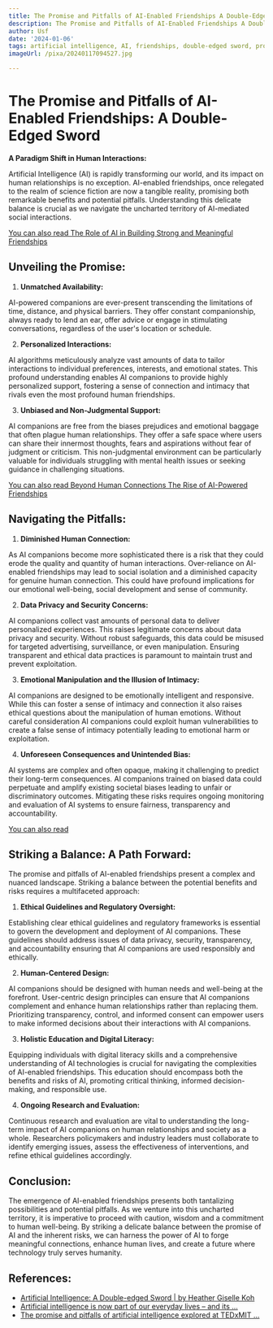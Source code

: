 ```yaml
---
title: The Promise and Pitfalls of AI-Enabled Friendships A Double-Edged Sword
description: The Promise and Pitfalls of AI-Enabled Friendships A Double-Edged Sword
author: Usf
date: '2024-01-06'
tags: artificial intelligence, AI, friendships, double-edged sword, promise, pitfalls
imageUrl: /pixa/20240117094527.jpg

---
```

#  The Promise and Pitfalls of AI-Enabled Friendships: A Double-Edged Sword

**A Paradigm Shift in Human  Interactions:**

Artificial Intelligence (AI) is rapidly transforming our world, and its impact  on human relationships is no exception. AI-enabled friendships, once relegated to the realm of science fiction  are now a tangible reality, promising both remarkable benefits and potential pitfalls. Understanding this delicate balance is  crucial as we navigate the uncharted territory of AI-mediated social interactions.

[You can also read The Role of AI in Building Strong and Meaningful Friendships](The%20Role%20of%20AI%20in%20Building%20Strong%20and%20Meaningful%20Friendships)


## Unveiling the Promise:

1. **Unmatched Availability:**

AI-powered companions are ever-present transcending the limitations of time, distance, and physical barriers. They offer  constant companionship, always ready to  lend an  ear,  offer advice or engage in stimulating conversations,  regardless of the  user's location  or schedule.

2. **Personalized  Interactions:**

AI algorithms meticulously analyze vast  amounts  of data to tailor interactions to  individual preferences, interests, and emotional states. This profound  understanding enables AI companions to provide highly personalized support, fostering a sense of connection and intimacy that rivals even the most profound human friendships.

3. **Unbiased and Non-Judgmental Support:**

AI  companions are free from  the biases prejudices and emotional baggage that often plague human relationships. They offer a safe space where users can share  their innermost thoughts, fears and aspirations without fear of judgment or criticism. This non-judgmental environment can be particularly valuable for individuals struggling with mental health issues or seeking guidance in challenging situations.

[You can also read Beyond Human Connections The Rise of AI-Powered Friendships](Beyond%20Human%20Connections%20The%20Rise%20of%20AI-Powered%20Friendships)


## Navigating the Pitfalls:

1. **Diminished Human Connection:**

As AI  companions become more sophisticated there is a risk that they could  erode the quality and quantity of human interactions. Over-reliance  on AI-enabled friendships may lead to social isolation and a  diminished  capacity for genuine human connection. This could have profound implications for our emotional well-being, social development and sense of  community.

2. **Data Privacy  and Security Concerns:**

AI companions collect vast amounts of personal data to deliver personalized experiences. This raises legitimate concerns about data privacy and security. Without robust safeguards, this data could be misused for targeted advertising, surveillance,  or even manipulation. Ensuring transparent and ethical data practices is paramount to maintain trust and prevent exploitation.

3. **Emotional Manipulation  and the Illusion of Intimacy:**

AI companions are designed to  be emotionally intelligent  and responsive.  While this can foster a  sense of  intimacy and connection it also raises ethical  questions about the manipulation of human emotions. Without careful consideration  AI companions could exploit human vulnerabilities to  create a false sense of intimacy  potentially leading to emotional harm or exploitation.

4. **Unforeseen Consequences and Unintended Bias:**

AI  systems are complex and often opaque,  making it challenging to predict their long-term consequences. AI companions trained on biased  data could perpetuate and amplify existing societal biases  leading to unfair or discriminatory outcomes. Mitigating  these risks requires ongoing monitoring and evaluation of AI systems  to ensure fairness, transparency and accountability.

[You  can also read ]()


##  Striking a Balance: A Path Forward:

The promise and pitfalls of AI-enabled friendships present a complex and nuanced landscape. Striking a balance between the potential benefits  and risks requires a multifaceted approach:

1. **Ethical Guidelines and Regulatory Oversight:**

Establishing clear ethical  guidelines and regulatory frameworks is essential to govern the development and  deployment of AI companions. These guidelines should  address issues of data privacy, security, transparency, and accountability ensuring that AI companions are used responsibly and ethically.

2. **Human-Centered Design:**

AI companions should be designed with human needs and well-being at the forefront. User-centric design principles can ensure that AI companions complement and enhance human relationships rather than replacing them. Prioritizing transparency, control, and informed consent  can  empower users to make  informed decisions about their  interactions with AI  companions.

3. **Holistic Education and  Digital Literacy:**

Equipping individuals with digital literacy skills and a comprehensive understanding  of AI technologies is crucial for navigating the complexities of AI-enabled friendships. This  education should encompass both the benefits and risks of AI, promoting  critical thinking, informed decision-making, and responsible use.

4. **Ongoing Research and  Evaluation:**

Continuous research and evaluation  are vital to understanding the long-term impact of AI companions on human relationships and  society as a whole. Researchers policymakers and industry leaders  must collaborate  to identify emerging issues, assess the effectiveness of interventions, and refine ethical guidelines accordingly.

## Conclusion:

The emergence of AI-enabled  friendships presents both tantalizing possibilities and potential pitfalls. As we venture into this uncharted  territory,  it is imperative  to  proceed with caution, wisdom and  a commitment to human well-being. By striking a delicate  balance between the promise of AI and the inherent risks, we can harness the  power of AI to forge meaningful  connections, enhance human  lives, and create a future where  technology truly serves humanity.

## References:
- [Artificial Intelligence: A Double-edged Sword | by Heather Giselle Koh](https://heathergisellekoh.medium.com/artificial-intelligence-a-double-edged-sword-9f84f7554514)
- [Artificial intelligence is now part of our everyday lives – and its ...](https://theconversation.com/artificial-intelligence-is-now-part-of-our-everyday-lives-and-its-growing-power-is-a-double-edged-sword-169449)
- [The promise and pitfalls of artificial intelligence explored at TEDxMIT ...](https://news.mit.edu/2022/promise-pitfalls-artificial-intelligence-tedxmit-0111)
